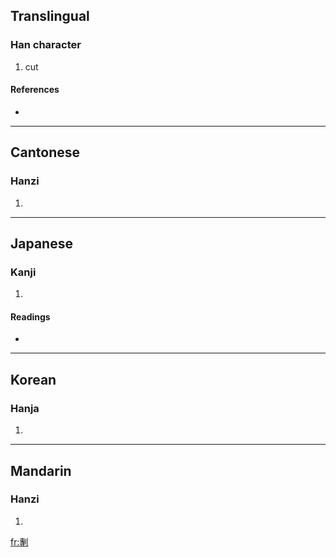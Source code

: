 ==Translingual==

===Han character===
{{Han char|rn=18|rad=刀|as=11|sn=13|four=5230<sub>0</sub>|canj=十戈中弓 (JILN)}}

# cut

====References====
* {{Han ref|kx=0143.190|dkj=02148|dj=0324.060|hdz=10353.020|uh=5278|ud=21112|bh=DCC7|bd=56519}}

----

==Cantonese==

===Hanzi===
{{yue-hanzi|jyut=|y=jyun1}}

# {{defn|Cantonese}}

----

==Japanese==

===Kanji===
{{ja-kanji|grade=|rs=刀11}}

# {{defn|Japanese}}

====Readings====
* {{ja-readings|on=[[たん]] (tan), [[だん]] (dan), [[せん]] (sen)|kun=[[きる]] (kiru), [[さく]] (saku), [[たつ]] (tatsu), [[ほしいまま]] (hoshiimama)}}

----

==Korean==

===Hanja===
{{ko-hanja|hangeul=[[단]], [[전]]|rv=dan, jeon|mr=tan, chŏn}}

# {{defn|Korean}}

----

==Mandarin==

===Hanzi===
{{cmn-hanzi|pin=[[tuán]] ([[tuan2]])|wg=t'uan<sup>2</sup>}}

# {{defn|Mandarin}}

[[fr:剸]]